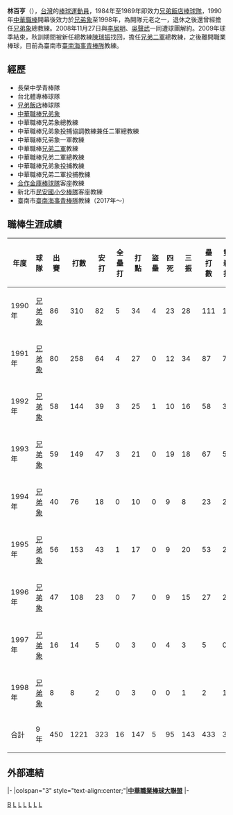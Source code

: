{{blpunsourced|time=2019-06-27}}
{{Infobox CPBL player|
bgcolor1=#FFCC00|
bgcolor2=black|
textcolor1=black|
textcolor2=white|
name=林百亨|
birthdate={{birth_date_and_age|1961|12|25|mf=y}}|
birthplace=[[台灣|台灣]][[台南市|台南市]]|
image=林百亨.JPG|
width=300|
position=外野手|
team=兄弟象|
number=44|
bats=右|
throws=右|
debutdate=3月17日|
debutyear=1990年|
debutteam=兄弟象|
statyear= 1998年|
stat1label=[[打擊率|打擊率]]|
stat1value=0.265|
stat2label=[[全壘打|全壘打]]|
stat2value=16|
stat3label=[[打點|打點]]|
stat3value=147|
teams=<nowiki></nowiki>
'''球員時期'''
*[[兄弟象|兄弟象]]（1990年－1998年）
'''教練時期'''
*[[兄弟象|兄弟象]]教練 (1999年)
*[[兄弟象|兄弟象]]總教練 (2000 － 2001年)
*[[兄弟象|兄弟象]]教練 (2001 － 2006年)
*[[兄弟二軍|兄弟二軍]]教練 (2007 － 2008年)
*[[兄弟二軍|兄弟二軍]]總教練 (2009 － 2011年)
*[[兄弟象|兄弟象]]投捕教練 (2011年)
*[[兄弟二軍|兄弟二軍]]投捕教練 (2012年)
|awards=<nowiki></nowiki>
*4次總冠軍 (1992、1993、1994、2010)
}}
'''林百亨'''（{{bd|1961年|12月25日|}}），[[台灣|台灣]]的[[棒球運動員|棒球運動員]]，1984年至1989年即效力[[兄弟飯店棒球隊|兄弟飯店棒球隊]]，1990年[[中華職棒|中華職棒]]開幕後效力於[[兄弟象|兄弟象]]至1998年，為開隊元老之一，退休之後還曾經擔任[[兄弟象|兄弟象]]總教練。2008年11月27日與[[李居明_(職棒)|李居明]]、[[吳聲武|吳聲武]]一同遭球團解約。2009年球季結束，秋訓期間被新任總教練[[陳瑞振|陳瑞振]]找回，擔任[[兄弟二軍|兄弟二軍]]總教練，之後離開職業棒球，目前為臺南市[[臺南海事青棒隊|臺南海事青棒隊]]教練。

==經歷==
*長榮中學青棒隊
*台北體專棒球隊
*[[兄弟大飯店|兄弟飯店]]棒球隊
*[[中華職棒|中華職棒]][[兄弟象|兄弟象]]
*中華職棒兄弟象總教練
*中華職棒兄弟象投捕協調教練兼任二軍總教練
*中華職棒兄弟象一軍教練
*中華職棒[[兄弟二軍|兄弟二軍]]教練
*中華職棒兄弟二軍總教練 
*中華職棒兄弟象投捕教練 
*中華職棒兄弟二軍投捕教練 
*[[合作金庫棒球隊|合作金庫棒球隊]]客座教練
*新北市[[民安國小少棒隊|民安國小少棒隊]]客座教練
*臺南市[[臺南海事青棒隊|臺南海事青棒隊]]教練（2017年～） 

==職棒生涯成績==
{|Border=1 WIDTH=800PX
|- align=center
!年度!!球隊!!出賽!!打數!!安打!!全壘打!!打點!!盜壘!!四死!!三振!!壘打數!!雙殺打!!打擊率
|- align=center
|1990年||[[兄弟象|兄弟象]]||86||310||82||5||34||4||23||28||111||10||0.265
|- align=center
|1991年||[[兄弟象|兄弟象]]||80||258||64||4||27||0||12||34||87||7||0.248
|- align=center
|1992年||[[兄弟象|兄弟象]]||58||144||39||3||25||1||10||16||58||3||0.271
|- align=center
|1993年||[[兄弟象|兄弟象]]||59||149||47||3||21||0||19||18||67||5||0.315
|- align=center
|1994年||[[兄弟象|兄弟象]]||40||76||18||0||10||0||9||8||23||2||0.237
|- align=center
|1995年||[[兄弟象|兄弟象]]||56||153||43||1||17||0||9||20||53||2||0.281
|- align=center
|1996年||[[兄弟象|兄弟象]]||47||108||23||0||7||0||9||15||27||2||0.213
|- align=center
|1997年||[[兄弟象|兄弟象]]||16||14||5||0||3||0||4||3||5||0||0.357
|- align=center
|1998年||[[兄弟象|兄弟象]]||8||8||2||0||3||0||0||1||2||1||0.250
|- align=center style="color:black; background-color:yellow"
!合計||9年||450||1221||323||16||147||5||95||143||433||32||0.265
|}
==外部連結==
{{台灣棒球維基館}}

{{start box}}
{{s-sports}}
|-
|colspan="3" style="text-align:center;"|'''[[中華職業棒球大聯盟|中華職業棒球大聯盟]]'''
|-
{{s-before|[[中山俊丈|中山俊丈]]}}
{{s-title|[[兄弟象總教練列表|兄弟象總教練]]|2000年1月15日－2001年3月20日}}
{{s-after|[[林易增|林易增]]}}
{{s-before|[[王光輝_(棒球選手)|王光輝]]}}
{{s-title|[[兄弟二軍|兄弟二軍]]總教練|2009年11月8日－2011年4月6日}}
{{s-after|[[馮勝賢|馮勝賢]]}}
{{end box}}

{{兄弟象1993年中華職棒總冠軍}}
{{兄弟象1994年中華職棒總冠軍}}
{{兄弟象2001年中華職棒總冠軍}}
{{兄弟象2002年中華職棒總冠軍}}
{{兄弟象2003年中華職棒總冠軍}}
{{中信兄弟}}

[[Category:林姓|B]]
[[Category:台灣棒球運動員|L]]
[[Category:兄弟象隊球員|L]]
[[Category:兄弟象隊教練|L]]
[[Category:兄弟飯店棒球隊球員|L]]
[[Category:兄弟象隊總教練|L]]
[[Category:台南市立復興國民中學校友|L]]